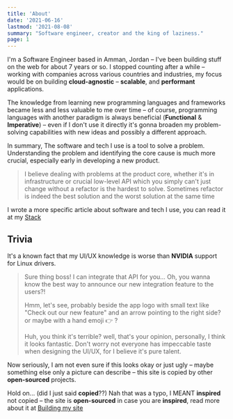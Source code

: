 ```yaml
---
title: 'About'
date: '2021-06-16'
lastmod: '2021-08-08'
summary: "Software engineer, creator and the king of laziness."
page: 1
---
```


I'm a Software Engineer based in Amman, Jordan – I've been building stuff on the web for about 7 years or so. I stopped counting after a while – working with companies across various countries and industries, my focus would be on building **cloud-agnostic** – **scalable**, and **performant** applications.

The knowledge from learning new programming languages and frameworks became less and less valuable to me over time – of course, programming languages with another paradigm is always beneficial (**Functional** & **Imperative**) – even if I don't use it directly it's gonna broaden my problem-solving capabilities with new ideas and possibly a different approach.

In summary, The software and tech I use is a tool to solve a problem. Understanding the problem and identifying the core cause is much more crucial, especially early in developing a new product.

> I believe dealing with problems at the product core, whether it's in infrastructure or crucial low-level API which you simply can't just change without a refactor is the hardest to solve. Sometimes refactor is indeed the best solution and the worst solution at the same time

I wrote a more specific article about software and tech I use, you can read it at my [Stack](/writing/stack)

## Trivia

It's a known fact that my UI/UX knowledge is worse than **NVIDIA** support for Linux drivers.

> Sure thing boss! I can integrate that API for you... Oh, you wanna know the best way to announce our new integration feature to the users?!
>
> Hmm, let's see, probably beside the app logo with small text like "Check out our new feature" and an arrow pointing to the right side? or maybe with a hand emoji 👉 ?
>
> Huh, you think it's terrible? well, that's your opinion, personally, I think it looks fantastic. Don't worry not everyone has impeccable taste when designing the UI/UX, for I believe it's pure talent.

Now seriously, I am not even sure if this looks okay or just ugly – maybe something else only a picture can describe – this site is copied by other **open-sourced** projects.

Hold on... (did I just said **copied**??) Nah that was a typo, I MEANT **inspired** not copied – the site is **open-sourced** in case you are **inspired**, read more about it at [Building my site](/writing/building-my-site)
